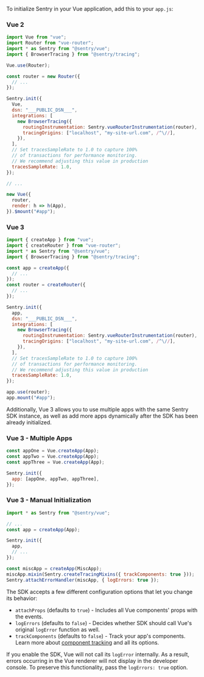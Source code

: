 To initialize Sentry in your Vue application, add this to your `app.js`:

### Vue 2

```javascript
import Vue from "vue";
import Router from "vue-router";
import * as Sentry from "@sentry/vue";
import { BrowserTracing } from "@sentry/tracing";

Vue.use(Router);

const router = new Router({
  // ...
});

Sentry.init({
  Vue,
  dsn: "___PUBLIC_DSN___",
  integrations: [
    new BrowserTracing({
      routingInstrumentation: Sentry.vueRouterInstrumentation(router),
      tracingOrigins: ["localhost", "my-site-url.com", /^\//],
    }),
  ],
  // Set tracesSampleRate to 1.0 to capture 100%
  // of transactions for performance monitoring.
  // We recommend adjusting this value in production
  tracesSampleRate: 1.0,
});

// ...

new Vue({
  router,
  render: h => h(App),
}).$mount("#app");
```

### Vue 3

```javascript
import { createApp } from "vue";
import { createRouter } from "vue-router";
import * as Sentry from "@sentry/vue";
import { BrowserTracing } from "@sentry/tracing";

const app = createApp({
  // ...
});
const router = createRouter({
  // ...
});

Sentry.init({
  app,
  dsn: "___PUBLIC_DSN___",
  integrations: [
    new BrowserTracing({
      routingInstrumentation: Sentry.vueRouterInstrumentation(router),
      tracingOrigins: ["localhost", "my-site-url.com", /^\//],
    }),
  ],
  // Set tracesSampleRate to 1.0 to capture 100%
  // of transactions for performance monitoring.
  // We recommend adjusting this value in production
  tracesSampleRate: 1.0,
});

app.use(router);
app.mount("#app");
```

Additionally, Vue 3 allows you to use multiple apps with the same Sentry SDK instance, as well as add more apps dynamically after the SDK has been already initialized.

### Vue 3 - Multiple Apps

```javascript
const appOne = Vue.createApp(App);
const appTwo = Vue.createApp(App);
const appThree = Vue.createApp(App);

Sentry.init({
  app: [appOne, appTwo, appThree],
});
```

### Vue 3 - Manual Initialization

```javascript
import * as Sentry from "@sentry/vue";

// ...
const app = createApp(App);

Sentry.init({
  app,
  // ...
});

const miscApp = createApp(MiscApp);
miscApp.mixin(Sentry.createTracingMixins({ trackComponents: true }));
Sentry.attachErrorHandler(miscApp, { logErrors: true });
```

The SDK accepts a few different configuration options that let you change its behavior:

- `attachProps` (defaults to `true`) - Includes all Vue components' props with the events.
- `logErrors` (defaults to `false`) - Decides whether SDK should call Vue's original `logError` function as well.
- `trackComponents` (defaults to `false`) - Track your app's components. Learn more about [component tracking](./features/component-tracking) and all its options.

<Note>

If you enable the SDK, Vue will not call its `logError` internally. As a result, errors occurring in the Vue renderer will not display in the developer console. To preserve this functionality, pass the `logErrors: true` option.

</Note>
